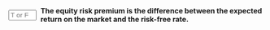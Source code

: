 ::: {.question-block}

<form onsubmit="event.preventDefault(); checkAnswerBox('module2_tf_q41','T')" style="display: flex; align-items: center; gap: 8px;">
<input type="text" id="module2_tf_q41" name="module2_tf_q41" maxlength="1" placeholder="T or F"
         style="width: 55px;" data-correct-answer="T" /> <label for="module2_tf_q41"><strong>The equity risk premium is the difference between the expected return on the market and the risk-free rate.</strong></label>
</form>

<div id="feedback-module2_tf_q41" class="feedback" data-status="" style="display:none;">
The sentence is TRUE. This correctly defines the equity risk premium (also called the market risk premium).
</div>
:::